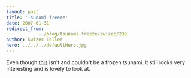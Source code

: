 ```yaml
---
layout: post
title: 'Tsunami freeze'
date: 2007-01-31
redirect_from: 
            - /blog/tsunami-freeze/swizec/299
author: Swizec Teller
hero: ../../../defaultHero.jpg
---
```

Even though [this](http://www.harkvideos.com/arctic.htm) isn't and couldn't be a frozen tsunami, it still looks very interesting and is lovely to look at.